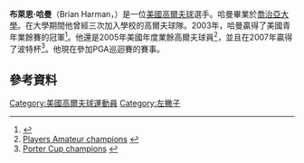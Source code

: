{{Expand language| en }}
'''布萊恩·哈曼'''（Brian Harman，{{bd|1987年|1月19日}}）是一位[[美國|美國]][[高爾夫球|高爾夫球]]選手。哈曼畢業於[[喬治亞大學|喬治亞大學]]。在大學期間他曾經三次加入學校的高爾夫球隊。2003年，哈曼贏得了美國青年業餘賽的冠軍<ref>{{Cite web |url=http://www.usjunioram.org/history/past-champions/2003.html |title=2003 Junior Amateur |accessdate=2016-02-02 |archive-date=2016-03-03 |archive-url=https://web.archive.org/web/20160303165654/http://www.usjunioram.org/history/past-champions/2003.html |dead-url=no }}</ref>。他還是2005年美國年度業餘高爾夫球員<ref>[http://www.playersam.com/pastchampions.html Players Amateur champions] {{webarchive|url=https://web.archive.org/web/20090209063232/http://www.playersam.com/pastchampions.html |date=2009-02-09 }}</ref>，並且在2007年贏得了波特杯<ref>[http://www.portercup.com/champions.htm Porter Cup champions] {{webarchive|url=https://web.archive.org/web/20050415040438/http://www.portercup.com/champions.htm |date=2005-04-15 }}</ref>。他現在參加PGA巡迴賽的賽事。

==參考資料==
{{reflist}}
[[Category:美國高爾夫球運動員|Category:美國高爾夫球運動員]]
[[Category:左撇子|Category:左撇子]]